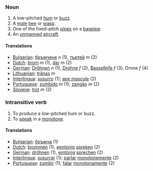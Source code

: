 ===Noun===

# A low-pitched [[hum]] or [[buzz]].
# A [[male]] [[bee]] or [[wasp]].
# One of the fixed-pitch [[pipe]]s on a [[bagpipe]].
# An [[unmanned]] [[aircraft]].

====Translations====
*[[Bulgarian]]: [[бръмчене]] ''n'' (1), [[търтей]] ''m'' (2)
*[[Dutch]]: [[brom]] ''m'' (1), [[dar]] ''m'' (2)
*[[German]]: [[Dröhnen]] ''n'' (1), [[Drohne]] ''f'' (2), [[Basspfeife]] ''f'' (3), Drone ''f'' (4)
*[[Lithuanian]]: [[trãnas]] ''m''
*[[Interlingua]]: [[susurro]] (1); [[ape mascule]] (2)
*[[Portuguese]]: [[zumbido]] ''m'' (1); [[zangão]] ''m'' (2)
*[[Slovene]]: [[trot]] ''m'' (2)

===Intransitive verb===

# To produce a low-pitched hum or buzz.
# To [[speak]] in a [[monotone]].

====Translations====
*[[Bulgarian]]: [[бръмча]] (1)
*[[Dutch]]: [[brommen]] (1), [[eentonig]] [[spreken]] (2)
*[[German]]: [[dröhnen]] (1), [[eintönig]] [[sprechen]] (2)
*[[Interlingua]]: [[susurrar]] (1); [[parlar]] [[monotone]]mente (2)
*[[Portuguese]]: [[zumbir]] (1); [[falar]] [[monótono|monotonamente]] (2)